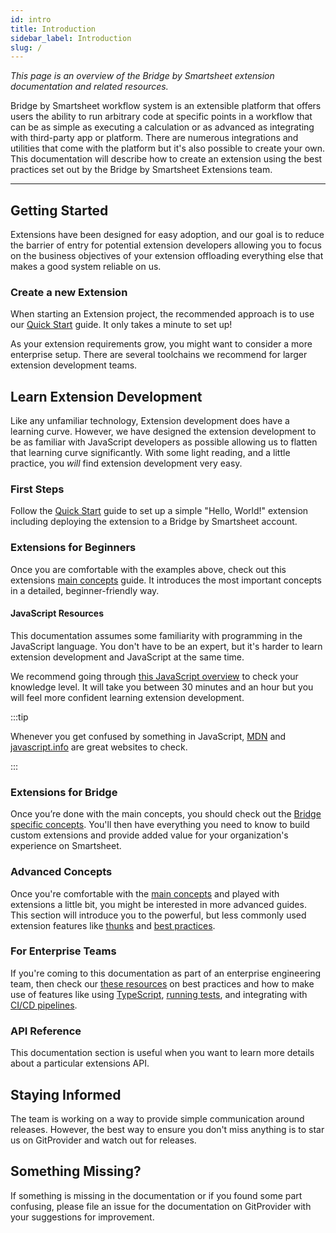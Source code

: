 ```yaml
---
id: intro
title: Introduction
sidebar_label: Introduction
slug: /
---
```



_This page is an overview of the Bridge by Smartsheet extension documentation and related resources._

Bridge by Smartsheet workflow system is an extensible platform that offers users the ability to run arbitrary code at specific points in a workflow that can be as simple as executing a calculation or as advanced as integrating with third-party app or platform. There are numerous integrations and utilities that come with the platform but it's also possible to create your own. This documentation will describe how to create an extension using the best practices set out by the Bridge by Smartsheet Extensions team.

---

<TOCInline toc={toc} />

## Getting Started

Extensions have been designed for easy adoption, and our goal is to reduce the barrier of entry for potential extension developers allowing you to focus on the business objectives of your extension offloading everything else that makes a good system reliable on us.

### Create a new Extension

When starting an Extension project, the recommended approach is to use our [Quick Start](/quick_start) guide. It only takes a minute to set up!

As your extension requirements grow, you might want to consider a more enterprise setup. There are several toolchains we recommend for larger extension development teams.

## Learn Extension Development

Like any unfamiliar technology, Extension development does have a learning curve. However, we have designed the extension development to be as familiar with JavaScript developers as possible allowing us to flatten that learning curve significantly. With some light reading, and a little practice, you _will_ find extension development very easy.

### First Steps

Follow the [Quick Start](/quick_start) guide to set up a simple "Hello, World!" extension including deploying the extension to a Bridge by Smartsheet account.

### Extensions for Beginners

Once you are comfortable with the examples above, check out this extensions [main concepts](/concepts/hello_world) guide. It introduces the most important concepts in a detailed, beginner-friendly way.

#### JavaScript Resources

This documentation assumes some familiarity with programming in the JavaScript language. You don't have to be an expert, but it's harder to learn extension development and JavaScript at the same time.

We recommend going through [this JavaScript overview](https://developer.mozilla.org/en-US/docs/Web/JavaScript/A_re-introduction_to_JavaScript) to check your knowledge level. It will take you between 30 minutes and an hour but you will feel more confident learning extension development.

:::tip

Whenever you get confused by something in JavaScript, [MDN](https://developer.mozilla.org/en-US/docs/Web/JavaScript) and [javascript.info](https://javascript.info/) are great websites to check.

:::

### Extensions for Bridge

Once you’re done with the main concepts, you should check out the [Bridge specific concepts](/bridge/hello_bridge). You'll then have everything you need to know to build custom extensions and provide added value for your organization's experience on Smartsheet.

### Advanced Concepts

Once you're comfortable with the [main concepts](/concepts/hello_world) and played with extensions a little bit, you might be interested in more advanced guides. This section will introduce you to the powerful, but less commonly used extension features like [thunks](/advanced/thunks) and [best practices](/advanced/best_practices).

<!-- #### For Solutions Architects & Individual Engineers

If you're coming from a Solutions Architect or Individual Engineering background, then check out these [advanced guides](/advanced) for recommendations, limitations, and more examples. -->

### For Enterprise Teams

If you're coming to this documentation as part of an enterprise engineering team, then check our [these resources](/advanced/best_practices) on best practices and how to make use of features like using [TypeScript](/advanced/typescript), [running tests](/advanced/tests), and integrating with [CI/CD pipelines](/advanced/pipeline).

### API Reference

This documentation section is useful when you want to learn more details about a particular extensions API.

## Staying Informed

The team is working on a way to provide simple communication around releases. However, the best way to ensure you don't miss anything is to star us on GitProvider and watch out for releases.

## Something Missing?

If something is missing in the documentation or if you found some part confusing, please file an issue for the documentation on GitProvider with your suggestions for improvement.

